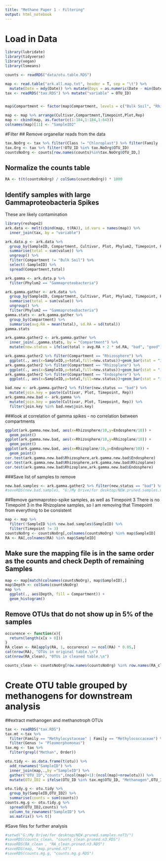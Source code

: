 ---
title: "Methane Paper 1 - Filtering"
output: html_notebook
---

# Load in Data
```{r}
library(lubridate)
library(tidyverse)
library(vegan)
library(lsmeans)
```

```{r}
counts <- readRDS("data/otu.table.RDS")

map <- read.table("ark.all.map.txt", header = T, sep = "\t") %>% 
  mutate(Date = mdy(Date)) %>% mutate(Days = as.numeric(Date - min(Date)))
tax <- readRDS("tax.RDS") %>% mutate("variable" = OTU_ID)


map$Compartment <- factor(map$Compartment, levels = c("Bulk Soil", "Rhizosphere", "Rhizoplane", "Endosphere"))

map <- map %>% arrange(Cultivar,Compartment,Timepoint,Plot,Rep) 
map <- cbind(map, as.factor(c(1:184,1:184,1:64)))
colnames(map)[11] <- "SampleID2"
```

#Filter
## Remove organellar reads from the data
```{r}
tax.NoOrg <- tax %>% filter(Class != "Chloroplast") %>% filter(Family != "mitochondria")
tax.Org <- tax %>% filter(!OTU_ID %in% tax.NoOrg$OTU_ID)
countsNoOrg <- counts[row.names(counts)%in%tax.NoOrg$OTU_ID,]
```

## Normalize the counts table
```{r}
RA <- t(t(countsNoOrg) / colSums(countsNoOrg)) * 1000
```

## Identify samples with large Gammaproteobacteria Spikes 
These are likely contamination
```{r}
library(reshape2)
ark.data <- melt(cbind(map, t(RA)), id.vars = names(map)) %>% 
  inner_join(tax, by = "variable")
```

```{r}
ark.data.p <- ark.data %>%
  group_by(SampleID, Compartment, Cultivar, Plot, Phylum2, Timepoint, Rep) %>% 
  summarise(total = sum(value)) %>%
  ungroup() %>%
  filter(Compartment != "Bulk Soil") %>%
  select(-SampleID) %>%
  spread(Compartment,total)

ark.gamma <- ark.data.p %>% 
  filter(Phylum2 == "Gammaproteobacteria")
```

```{r}
ark.gamma.gather <- ark.data %>%
  group_by(SampleID, Compartment, Cultivar, Plot, Phylum2, Timepoint, Rep) %>% 
  summarise(total = sum(value)) %>%
  ungroup() %>%
  filter(Phylum2 == "Gammaproteobacteria")
gamma.stats <- ark.gamma.gather %>% 
  group_by(Compartment) %>%
  summarise(avg.RA = mean(total), sd.RA = sd(total))
gamma.stats

```

```{r}
ark.gamma.gather2 <- ark.gamma.gather %>%
  inner_join(.,gamma.stats, by = "Compartment") %>%
  mutate(new.status = ifelse(total > avg.RA + 2 * sd.RA, "bad", "good"))

```

```{r}
ark.gamma.gather2 %>% filter(Compartment == "Rhizosphere") %>%
  ggplot(., aes(x=SampleID,y=total,fill=new.status))+geom_bar(stat = "identity")  
ark.gamma.gather2 %>% filter(Compartment == "Rhizoplane") %>%
  ggplot(., aes(x=SampleID,y=total,fill=new.status))+geom_bar(stat = "identity") 
ark.gamma.gather2 %>% filter(Compartment == "Endosphere") %>%
  ggplot(., aes(x=SampleID,y=total,fill=new.status))+geom_bar(stat = "identity") 
```

```{r}
bad.new <- ark.gamma.gather2 %>% filter(new.status == "bad") %>%
  mutate(join.key = paste(Cultivar, Plot, Timepoint, Rep))
ark.gamma.new.bad <- ark.gamma %>% 
  mutate(join.key = paste(Cultivar, Plot, Timepoint, Rep)) %>%
  filter(join.key %in% bad.new$join.key)
```

###look at correlation of gamma spikes - no correlation between compartments
```{r}
ggplot(ark.gamma.new.bad, aes(x=Rhizosphere/10,y=Endosphere/10)) +
  geom_point()
ggplot(ark.gamma.new.bad, aes(x=Rhizosphere/10,y=Rhizoplane/10)) +
  geom_point()
ggplot(ark.gamma.new.bad, aes(x=Rhizoplane/10,y=Endosphere/10)) +
  geom_point()
cor.test(ark.gamma.new.bad$Rhizosphere,ark.gamma.new.bad$Endosphere)
cor.test(ark.gamma.new.bad$Rhizosphere,ark.gamma.new.bad$Rhizoplane)
cor.test(ark.gamma.new.bad$Rhizoplane,ark.gamma.new.bad$Endosphere)

```

###Save list of samples to remove
```{r}
new.bad.samples <- ark.gamma.gather2 %>% filter(new.status == "bad") %>% select(SampleID)
#saveRDS(new.bad.samples, "G:/My Drive/for desktop/NEW.pruned.samples.noT3/new.bad.samples.RDS")
```



##Remove gammaproteo-spike samples, as well as Timepoint 3
There is no Timepoint 3 in the Rhizoplane samples, so I am removing that Timepoint from everything to be consistent
```{r}
map <- map %>% 
  filter(!SampleID %in% new.bad.samples$SampleID) %>%
  filter(Timepoint != 3)
countsNoOrg <- countsNoOrg[,colnames(countsNoOrg) %in% map$SampleID]
RA <- RA[,colnames(RA) %in% map$SampleID]
```

## Make sure the mapping file is in the same order as the counts and check Depth of remaining Samples
```{r}
map <- map[match(colnames(countsNoOrg), map$SampleID),]
map$Depth <- colSums(countsNoOrg)
map %>% 
  ggplot(., aes(Depth, fill = Compartment)) +
  geom_histogram()
```


## Remove OTUs that do not show up in 5% of the samples
```{r}
occurence <- function(x){
  return(length(x[x > 0]))
}
RA_clean <- RA[apply(RA, 1, occurence) >= ncol(RA) * 0.05,]
cat(nrow(RA), "OTUs in original table.\n")
cat(nrow(RA_clean), "OTUs in cleaned table.\n")

counts_clean <- countsNoOrg[row.names(countsNoOrg) %in% row.names(RA_clean),]
```


# Create OTU table grouped by methanogens for downstream analysis
##extract methanogen and methanotroph OTUs
```{r}
tax <- readRDS("tax.RDS")
tax.mt <-tax %>% 
  filter(Family == "Methylocystaceae" | Family == "Methylococcaceae") %>% 
  filter(Genus != "Pleomorphomonas")
tax.mg <- tax %>% 
  filter(grepl("Methan", Order))
```

```{r}
otu.tidy <- as.data.frame(t(otu)) %>% 
  add_rownames("SampleID") %>% 
  inner_join(map,.,by ="SampleID") %>% 
  gather("OTU_ID","counts",(ncol(map)+1):(ncol(map)+nrow(otu))) %>%
  mutate(OTU_ID2 = ifelse(OTU_ID %in% tax.mg$OTU_ID, "Methanogen",OTU_ID))
```

```{r}
otu.tidy.g <- otu.tidy %>%
  group_by(SampleID,OTU_ID2) %>%
  summarise(counts = sum(counts))
counts.mg.g <- otu.tidy.g %>%
  spread(OTU_ID2,counts) %>%
  column_to_rownames("SampleID") %>%
  as.matrix() %>% t()
```


#Save files for further analysis
```{r}
#setwd("G:/My Drive/for desktop/NEW.pruned.samples.noT3/")
#saveRDS(counts_clean, "counts_clean.pruned.n3.RDS")
#saveRDS(RA_clean , "RA_clean.pruned.n3.RDS")
#saveRDS(map, "map.pruned.n3")
#saveRDS(counts.mg.g, "counts.mg.g.RDS")
```














